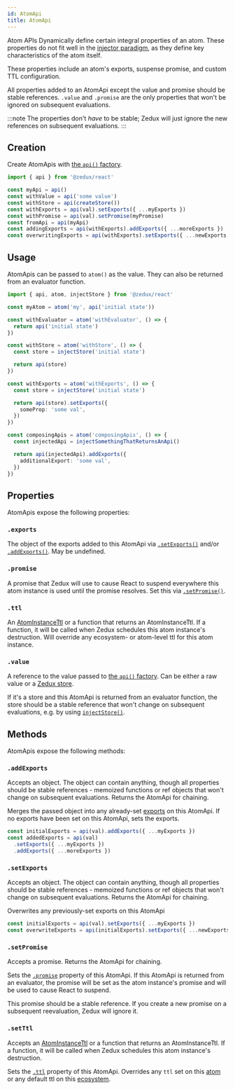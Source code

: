 ```yaml
---
id: AtomApi
title: AtomApi
---
```


Atom APIs Dynamically define certain integral properties of an atom. These properties do not fit well in the [injector paradigm](../glossary#injector), as they define key characteristics of the atom itself.

These properties include an atom's exports, suspense promise, and custom TTL configuration.

All properties added to an AtomApi except the value and promise should be stable references. `.value` and `.promise` are the only properties that won't be ignored on subsequent evaluations.

:::note
The properties don't _have_ to be stable; Zedux will just ignore the new references on subsequent evaluations.
:::

## Creation

Create AtomApis with [the `api()` factory](../factories/api).

```ts
import { api } from '@zedux/react'

const myApi = api()
const withValue = api('some value')
const withStore = api(createStore())
const withExports = api(val).setExports({ ...myExports })
const withPromise = api(val).setPromise(myPromise)
const fromApi = api(myApi)
const addingExports = api(withExports).addExports({ ...moreExports })
const overwritingExports = api(withExports).setExports({ ...newExports })
```

## Usage

AtomApis can be passed to `atom()` as the value. They can also be returned from an evaluator function.

```ts
import { api, atom, injectStore } from '@zedux/react'

const myAtom = atom('my', api('initial state'))

const withEvaluator = atom('withEvaluator', () => {
  return api('initial state')
})

const withStore = atom('withStore', () => {
  const store = injectStore('initial state')

  return api(store)
})

const withExports = atom('withExports', () => {
  const store = injectStore('initial state')

  return api(store).setExports({
    someProp: 'some val',
  })
})

const composingApis = atom('composingApis', () => {
  const injectedApi = injectSomethingThatReturnsAnApi()

  return api(injectedApi).addExports({
    additionalExport: 'some val',
  })
})
```

## Properties

AtomApis expose the following properties:

### `.exports`

The object of the exports added to this AtomApi via [`.setExports()`](#setexports) and/or [`.addExports()`](#addexports). May be undefined.

### `.promise`

A promise that Zedux will use to cause React to suspend everywhere this atom instance is used until the promise resolves. Set this via [`.setPromise()`](#setpromise).

### `.ttl`

An [AtomInstanceTtl](../types/AtomInstanceTtl) or a function that returns an AtomInstanceTtl. If a function, it will be called when Zedux schedules this atom instance's destruction. Will override any ecosystem- or atom-level ttl for this atom instance.

### `.value`

A reference to the value passed to [the `api()` factory](../factories/api). Can be either a raw value or a [Zedux store](Store).

If it's a store and this AtomApi is returned from an evaluator function, the store should be a stable reference that won't change on subsequent evaluations, e.g. by using [`injectStore()`](../injectors/injectStore).

## Methods

AtomApis expose the following methods:

### `.addExports`

Accepts an object. The object can contain anything, though all properties should be stable references - memoized functions or ref objects that won't change on subsequent evaluations. Returns the AtomApi for chaining.

Merges the passed object into any already-set [exports](#exports) on this AtomApi. If no exports have been set on this AtomApi, sets the exports.

```ts
const initialExports = api(val).addExports({ ...myExports })
const addedExports = api(val)
  .setExports({ ...myExports })
  .addExports({ ...moreExports })
```

### `.setExports`

Accepts an object. The object can contain anything, though all properties should be stable references - memoized functions or ref objects that won't change on subsequent evaluations. Returns the AtomApi for chaining.

Overwrites any previously-set exports on this AtomApi

```ts
const initialExports = api(val).setExports({ ...myExports })
const overwriteExports = api(initialExports).setExports({ ...newExports })
```

### `.setPromise`

Accepts a promise. Returns the AtomApi for chaining.

Sets the [`.promise`](#promise) property of this AtomApi. If this AtomApi is returned from an evaluator, the promise will be set as the atom instance's promise and will be used to cause React to suspend.

This promise should be a stable reference. If you create a new promise on a subsequent reevaluation, Zedux will ignore it.

### `.setTtl`

Accepts an [AtomInstanceTtl](../types/AtomInstanceTtl) or a function that returns an AtomInstanceTtl. If a function, it will be called when Zedux schedules this atom instance's destruction.

Sets the [`.ttl`](#ttl) property of this AtomApi. Overrides any `ttl` set on this [atom](Atom#ttl) or any default ttl on this [ecosystem](Ecosystem#defaultttl).
